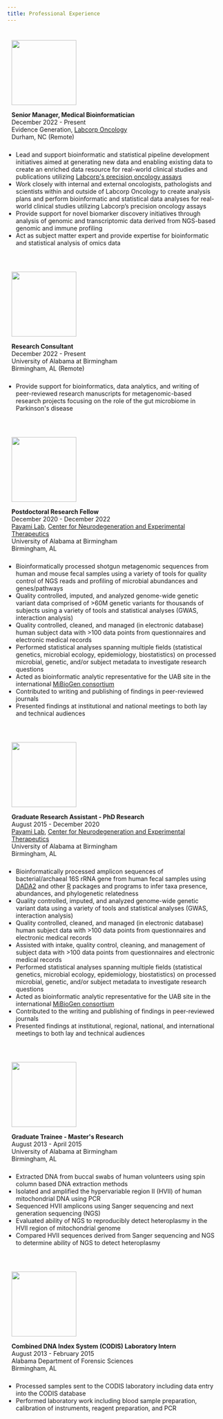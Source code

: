 ```yaml
---
title: Professional Experience
---
```


```{=html}
<head>
    <meta charset="UTF-8">
    <meta name="viewport" content="width=device-width, initial-scale=1.0">
    <style>
        ul {
            list-style-type: none;
            padding: 10px;
        }
        img {
            width: 150px;
        }
    </style>
</head>
<div>
    <ul>
        <p><a href="https://www.labcorp.com/">
            <img src="images/Labcorp_logo.png">
        </a></p>
        <li><b>Senior Manager, Medical Bioinformatician</b></li>
        <li>December 2022 - Present</li>
        <li>
            Evidence Generation, <a href="https://oncology.labcorp.com/">Labcorp Oncology</a>
        </li>
        <li>Durham, NC (Remote)</li>
        <ul style="list-style-type: disc">
            <li>Lead and support bioinformatic and statistical pipeline development initiatives aimed at generating new data and enabling existing data to create an enriched data resource for real-world clinical studies and publications utilizing 
                <a href="https://oncology.labcorp.com/cancer-care-team/test-menu">Labcorp's precision oncology assays</a>
            </li>
            <li>Work closely with internal and external oncologists, pathologists and scientists within and outside of Labcorp Oncology to create analysis plans and perform bioinformatic and statistical data analyses for real-world clinical studies utilizing Labcorp’s precision oncology assays</li>
            <li>Provide support for novel biomarker discovery initiatives through analysis of genomic and transcriptomic data derived from NGS-based genomic and immune profiling</li>
            <li>Act as subject matter expert and provide expertise for bioinformatic and statistical analysis of omics data</li>
        </ul>
    </ul>
</div>

<div>
    <ul>
        <p><a href="https://www.uab.edu/home/">
            <img src="images/uab_logo.png">
        </a></p>
        <li><b>Research Consultant</b></li>
        <li>December 2022 - Present</li>
        <li>University of Alabama at Birmingham</li>
        <li>Birmingham, AL (Remote)</li>
        <ul style="list-style-type: disc">
            <li>Provide support for bioinformatics, data analytics, and writing of peer-reviewed research manuscripts for metagenomic-based research projects focusing on the role of the gut microbiome in Parkinson's disease</li>
        </ul>
    </ul>
    <ul>
        <p><a href="https://www.uab.edu/home/">
            <img src="images/uab_logo.png">
        </a></p>
        <li><b>Postdoctoral Research Fellow</b></li>
        <li>December 2020 - December 2022</li>
        <li>
            <a href="https://sites.uab.edu/payamilab/">Payami Lab</a>, 
            <a href="https://www.uab.edu/medicine/cnet/">Center for Neurodegeneration and Experimental Therapeutics</a>
        </li>
        <li>University of Alabama at Birmingham</li>
        <li>Birmingham, AL</li>
        <ul style="list-style-type: disc">
            <li>Bioinformatically processed shotgun metagenomic sequences from human and mouse fecal samples using a variety of tools for quality control of NGS reads and profiling of microbial abundances and genes/pathways</li>
            <li>Quality controlled, imputed, and analyzed genome-wide genetic variant data comprised of >60M genetic variants for thousands of subjects using a variety of tools and statistical analyses (GWAS, interaction analysis)
            <li>Quality controlled, cleaned, and managed (in electronic database) human subject data with >100 data points from questionnaires and electronic medical records</li>
            <li>Performed statistical analyses spanning multiple fields (statistical genetics, microbial ecology, epidemiology, biostatistics) on processed microbial, genetic, and/or subject metadata to investigate research questions</li>
            <li>Acted as bioinformatic analytic representative for the UAB site in the international 
                <a href="https://www.nature.com/articles/s41588-020-00763-1">MiBioGen consortium</a>
            </li>
            <li>Contributed to writing and publishing of findings in peer-reviewed journals</li>
            <li>Presented findings at institutional and national meetings to both lay and technical audiences</li>
        </ul>
    </ul>
    <ul>
        <p><a href="https://www.uab.edu/home/">
            <img src="images/uab_logo.png">
        </a></p>
        <li><b>Graduate Research Assistant - PhD Research</b></li>
        <li>August 2015 - December 2020</li>
        <li>
            <a href="https://sites.uab.edu/payamilab/">Payami Lab</a>, 
            <a href="https://www.uab.edu/medicine/cnet/">Center for Neurodegeneration and Experimental Therapeutics</a>
        </li>
        <li>University of Alabama at Birmingham</li>
        <li>Birmingham, AL</li>
        <ul style="list-style-type: disc">
            <li>Bioinformatically processed amplicon sequences of bacterial/archaeal 16S rRNA gene from human fecal samples using 
                <a href="https://benjjneb.github.io/dada2/">DADA2</a> 
            and other 
                <a href="https://www.r-project.org/">R</a> 
            packages and programs to infer taxa presence, abundances, and phylogenetic relatedness</li>
            <li>Quality controlled, imputed, and analyzed genome-wide genetic variant data using a variety of tools and statistical analyses (GWAS, interaction analysis)</li>
            <li>Quality controlled, cleaned, and managed (in electronic database) human subject data with >100 data points from questionnaires and electronic medical records</li>
            <li>Assisted with intake, quality control, cleaning, and management of subject data with >100 data points from questionnaires and electronic medical records</li>
            <li>Performed statistical analyses spanning multiple fields (statistical genetics, microbial ecology, epidemiology, biostatistics) on processed microbial, genetic, and/or subject metadata to investigate research questions</li>
            <li>Acted as bioinformatic analytic representative for the UAB site in the international 
                <a href="https://www.nature.com/articles/s41588-020-00763-1">MiBioGen consortium</a>
            </li>
            <li>Contributed to the writing and publishing of findings in peer-reviewed journals</li>
            <li>Presented findings at institutional, regional, national, and international meetings to both lay and technical audiences</li>
        </ul>
    </ul>
    <ul>
        <p><a href="https://www.uab.edu/home/">
            <img src="images/uab_logo.png">
        </a></p>
        <li><b>Graduate Trainee - Master's Research</b></li>
        <li>August 2013 - April 2015</li>
        <li>University of Alabama at Birmingham</li>
        <li>Birmingham, AL</li>
        <ul style="list-style-type: disc">
            <li>Extracted DNA from buccal swabs of human volunteers using spin column based DNA extraction methods</li>
            <li>Isolated and amplified the hypervariable region II (HVII) of human mitochondrial DNA using PCR</li>
            <li>Sequenced HVII amplicons using Sanger sequencing and next generation sequencing (NGS)</li>
            <li>Evaluated ability of NGS to reproducibly detect heteroplasmy in the HVII region of mitochondrial genome</li>
            <li>Compared HVII sequences derived from Sanger sequencing and NGS to determine ability of NGS to detect heteroplasmy</li>
        </ul>
    </ul>
    <ul>
        <p><a href="https://adfs.alabama.gov/Default">
            <img src="images/adfs_logo.png">
        </a></p>
        <li><b>Combined DNA Index System (CODIS) Laboratory Intern</b></li>
        <li>August 2013 - February 2015</li>
        <li>Alabama Department of Forensic Sciences</li>
        <li>Birmingham, AL</li>
        <ul style="list-style-type: disc">
            <li>Processed samples sent to the CODIS laboratory including data entry into the CODIS database</li>
            <li>Performed laboratory work including blood sample preparation, calibration of instruments, reagent preparation, and PCR</li>
        </ul>
    </ul>
</div>
```